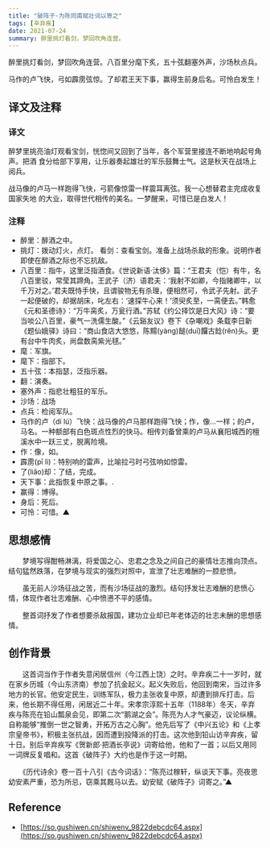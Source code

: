 ```yaml
---
title: "破阵子·为陈同甫赋壮词以寄之"
tags: [辛弃疾]
date: 2021-07-24
summary: 醉里挑灯看剑，梦回吹角连营。
---
```


醉里挑灯看剑，梦回吹角连营。八百里分麾下炙，五十弦翻塞外声，沙场秋点兵。

马作的卢飞快，弓如霹雳弦惊。了却君王天下事，赢得生前身后名。可怜白发生！

## 译文及注释

### 译文

醉梦里挑亮油灯观看宝剑，恍惚间又回到了当年，各个军营里接连不断地响起号角声。把酒
食分给部下享用，让乐器奏起雄壮的军乐鼓舞士气。这是秋天在战场上阅兵。

战马像的卢马一样跑得飞快，弓箭像惊雷一样震耳离弦。我一心想替君主完成收复国家失地
的大业，取得世代相传的美名。一梦醒来，可惜已是白发人！

### 注释

- 醉里：醉酒之中。
- 挑灯：拨动灯火，点灯。 看剑：查看宝剑。准备上战场杀敌的形象。说明作者即使在醉酒之际也不忘抗敌。
- 八百里：指牛，这里泛指酒食。《世说新语·汰侈》篇：“王君夫（恺）有牛，名八百里驳，常莹其蹄角。王武子（济）语君夫：‘我射不如卿，今指赌卿牛，以千万对之。’君夫既恃手快，且谓骏物无有杀理，便相然可，令武子先射。武子一起便破的，却据胡床，叱左右：‘速探牛心来！’须臾炙至，一脔便去。”韩愈《元和圣德诗》：“万牛脔炙，万瓮行酒。”苏轼《约公择饮是日大风》诗：“要当啖公八百里，豪气一洗儒生酸。”《云谿友议》卷下《杂嘲戏》条载李日新《题仙娥驿》诗曰：“商山食店大悠悠，陈䵮(yàng)䭔(duī)饠古䭃(rěn)头。更有台中牛肉炙，尚盘数脔紫光毬。”
- 麾：军旗。
- 麾下：指部下。
- 五十弦：本指瑟，泛指乐器。
- 翻：演奏。
- 塞外声：指悲壮粗狂的军乐。
- 沙场：战场
- 点兵：检阅军队。
- 马作的卢（dí lú）飞快：战马像的卢马那样跑得飞快；作，像…一样；的卢，马名。一种额部有白色斑点性烈的快马。相传刘备曾乘的卢马从襄阳城西的檀溪水中一跃三丈，脱离险境。
- 作：像，如。
- 霹雳(pī lì)：特别响的雷声，比喻拉弓时弓弦响如惊雷。
- 了(liǎo)却：了结，完成。
- 天下事：此指恢复中原之事。.
- 赢得：博得。
- 身后：死后。
- 可怜：可惜。▲

## 思想感情

　　梦境写得酣畅淋漓，将爱国之心、忠君之念及之间自己的豪情壮志推向顶点。结句猛然跌落，在梦境与现实的强烈对照中，宣泄了壮志难酬的一腔悲愤。

　　虽无前人沙场征战之苦，而有沙场征战的激烈。结句抒发壮志难酬的悲愤心情，体现作者壮志难酬、心中愤懑不平的感情。

　　整首词抒发了作者想要杀敌报国，建功立业却已年老体迈的壮志未酬的思想感情。

## 创作背景

　　这首词当作于作者失意闲居信州（今江西上饶）之时。辛弃疾二十一岁时，就在家乡历城（今山东济南）参加了抗金起义。起义失败后，他回到南宋，当过许多地方的长官。他安定民生，训练军队，极力主张收复中原，却遭到排斥打击。后来，他长期不得任用，闲居近二十年。宋孝宗淳熙十五年（1188年）冬天，辛弃疾与陈亮在铅山瓢泉会见，即第二次“鹅湖之会”。陈亮为人才气豪迈，议论纵横。自称能够“推倒一世之智勇，开拓万古之心胸”。他先后写了《中兴五论》和《上孝宗皇帝书》，积极主张抗战，因而遭到投降派的打击。这次他到铅山访辛弃疾，留十日。别后辛弃疾写《贺新郎·把酒长亭说》词寄给他，他和了一首；以后又用同一词牌反复唱和。这首《破阵子》大约也是作于这一时期。

　　《历代诗余》卷一百十八引《古今词话》：“陈亮过稼轩，纵谈天下事。亮夜思幼安素严重，恐为所忌，窃乘其厩马以去。幼安赋《破阵子》词寄之。”▲

## Reference

- [https://so.gushiwen.cn/shiwenv_9822debcdc64.aspx](https://so.gushiwen.cn/shiwenv_9822debcdc64.aspx)